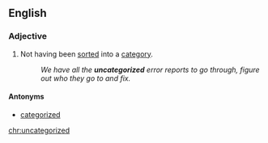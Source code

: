 ==English==

===Adjective===
{{en-adj|-}}

# Not having been [[sort]]ed into a [[category]].
#:''We have all the '''uncategorized''' error reports to go through, figure out who they go to and fix.''

====Antonyms====
*[[categorized]]

[[chr:uncategorized]]